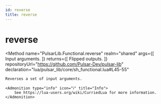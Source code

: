 ```yaml
---
id: reverse
title: reverse
---
```




# reverse
<Method
	name="PulsarLib.Functional.reverse"
	realm="shared"
	args={[
		<Argument type="any" name="...">Input arguments.</Argument>
	]}
	returns={[
		<ReturnValue type="any" name="...">Flipped outputs.</ReturnValue>
	]}
	repositoryUrl="https://github.com/Pulsar-Dev/pulsar-lib"
	declaration="lua/pulsar_lib/core/sh_functional.lua#L45-55"
>
	Reverses a set of input arguments.

	<Admonition type="info" icon="ℹ️" title="Info">
		See https://lua-users.org/wiki/CurriedLua for more information.
	</Admonition>
</Method>

